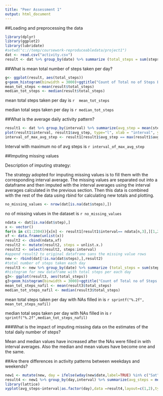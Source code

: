 ```yaml
---
title: "Peer Assessment 1"
output: html_document
---
```

##Loading and preprocessing the data

```r
library(dplyr)
library(ggplot2)
library(lubridate)
#setwd("c://temp/coursework-reproduceabledata/project1")
dat <- read.csv("activity.csv")
result <- dat %>% group_by(date) %>% summarize (total_steps = sum(steps,na.rm = TRUE ))
```

##What is mean total number of steps taken per day?

```r
g<- ggplot(result, aes(total_steps))
g+geom_histogram(binwidth = 3000)+ggtitle("Count of Total no of Steps Each Day")
mean_tot_steps <-mean(result$total_steps)
median_tot_steps <- median(result$total_steps)
```
mean total steps taken per day is `r  mean_tot_steps`

median total seps taken per day is `r median_tot_steps`

##What is the average daily activity pattern?

```r
result1 <- dat %>% group_by(interval) %>% summarize(avg_step = mean(steps, na.rm = TRUE))
plot(result1$interval, result1$avg_step, type="l", xlab = "interval", ylab = "avg_steps",main="Average daily activity pattern")
interval_of_max_avg_step <- result1[result1$avg_step == max(result1$avg_step),][1,1]

```
Interval with maximum no of avg steps is `r interval_of_max_avg_step`

##Imputing missing values 

Description of imputing strategy:


The strategy adopted for imputing missing values is to fill them with the corresponding interval average.
The missing values are separated out into a dataframe and then imputed with the interval averages using the 
interval averages calculated in the previous section. Then this data is combined with the rest of the data using rbind for calculating new totals and plotting.

```r
no_missing_values <- nrow(dat[is.na(dat$steps),])

```

no of missing values in the dataset is `r no_missing_values`

```r
ndata <- dat[is.na(dat$step),]
x <- vector()
for(n in c(1:2304)){x[n] <- result1[result1$interval== ndata[n,3],][1,2]}
xf <- data.frame(unlist(x))
result2 <- cbind(ndata,xf)
result2 <- mutate(result2, steps = unlist.x.)
result2 <- select(result2, steps:interval)
#append result2 to original dataframe sans the missing value rows 
new <- rbind(dat[!is.na(dat$steps),],result2)
#total number of steps taken each day
result3 <- new %>% group_by(date) %>% summarize (total_steps = sum(steps ))
#histogram for new dataframe with total steps per each day
g3<- ggplot(result3, aes(total_steps))
g3+geom_histogram(binwidth = 3000)+ggtitle("Count of Total no of Steps Each Day with NAs filled in")
mean_tot_steps_nafil <- mean(result3$total_steps)
median_tot_steps_nafil <- median(result3$total_steps)

```

mean total steps taken per day with NAs filled in  is `r sprintf("%.2f", mean_tot_steps_nafil)`

median total seps taken per day with NAs filled in  is `r sprintf("%.2f",median_tot_steps_nafil)`

###What is the impact of imputing missing data on the estimates of the total daily number of steps?

Mean and median values have increased after the NAs were filled in with interval averages. Also the median and mean values have become one and the same.

##Are there differences in activity patterns between weekdays and weekends?

```r
new1 <- mutate(new, day = ifelse(wday(new$date,label=TRUE) %in% c("Sat", "Sun"), "weekend", "weekday"))
result4 <- new1 %>% group_by(day,interval) %>% summarize(avg_steps = mean(steps))
library(lattice)
xyplot(avg_steps~interval|as.factor(day),data =result4,layout=c(1,2),type="l")

```

